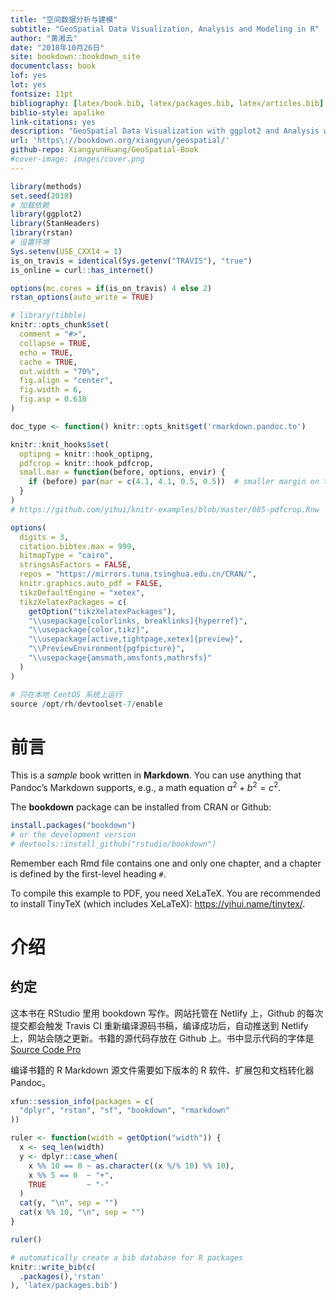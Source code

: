 ```yaml
--- 
title: "空间数据分析与建模"
subtitle: "GeoSpatial Data Visualization, Analysis and Modeling in R"
author: "黄湘云"
date: "2018年10月26日"
site: bookdown::bookdown_site
documentclass: book
lof: yes
lot: yes
fontsize: 11pt
bibliography: [latex/book.bib, latex/packages.bib, latex/articles.bib]
biblio-style: apalike
link-citations: yes
description: "GeoSpatial Data Visualization with ggplot2 and Analysis with rstan in R."
url: 'https\://bookdown.org/xiangyun/geospatial/'
github-repo: XiangyunHuang/GeoSpatial-Book
#cover-image: images/cover.png
---
```



```r
library(methods)
set.seed(2018)
# 加载依赖
library(ggplot2)
library(StanHeaders)
library(rstan)
# 设置环境
Sys.setenv(USE_CXX14 = 1)
is_on_travis = identical(Sys.getenv("TRAVIS"), "true")
is_online = curl::has_internet()

options(mc.cores = if(is_on_travis) 4 else 2)
rstan_options(auto_write = TRUE)

# library(tibble)
knitr::opts_chunk$set(
  comment = "#>",
  collapse = TRUE,
  echo = TRUE,
  cache = TRUE,
  out.width = "70%",
  fig.align = "center",
  fig.width = 6,
  fig.asp = 0.618
)

doc_type <- function() knitr::opts_knit$get('rmarkdown.pandoc.to')

knitr::knit_hooks$set(
  optipng = knitr::hook_optipng,
  pdfcrop = knitr::hook_pdfcrop,
  small.mar = function(before, options, envir) {
    if (before) par(mar = c(4.1, 4.1, 0.5, 0.5))  # smaller margin on top and right
  }
)
# https://github.com/yihui/knitr-examples/blob/master/085-pdfcrop.Rnw

options(
  digits = 3,
  citation.bibtex.max = 999,
  bitmapType = "cairo",
  stringsAsFactors = FALSE,
  repos = "https://mirrors.tuna.tsinghua.edu.cn/CRAN/",
  knitr.graphics.auto_pdf = FALSE,
  tikzDefaultEngine = "xetex",
  tikzXelatexPackages = c(
    getOption("tikzXelatexPackages"),
    "\\usepackage[colorlinks, breaklinks]{hyperref}",
    "\\usepackage{color,tikz}",
    "\\usepackage[active,tightpage,xetex]{preview}",
    "\\PreviewEnvironment{pgfpicture}",
    "\\usepackage{amsmath,amsfonts,mathrsfs}"
  )
)
```
```r
# 只在本地 CentOS 系统上运行
source /opt/rh/devtoolset-7/enable
```

\mainmatter

# 前言 {#preface .unnumbered}
\chaptermark{前言}
\index{TinyTeX}

This is a _sample_ book written in **Markdown**. You can use anything that Pandoc's Markdown supports, e.g., a math equation $a^2 + b^2 = c^2$.

The **bookdown** package can be installed from CRAN or Github:

```r
install.packages("bookdown")
# or the development version
# devtools::install_github("rstudio/bookdown")
```

Remember each Rmd file contains one and only one chapter, and a chapter is defined by the first-level heading `#`.

To compile this example to PDF, you need XeLaTeX. You are recommended to install TinyTeX (which includes XeLaTeX): <https://yihui.name/tinytex/>.

# 介绍 {#introduction}

## 约定 {#colophon}
\index{Pandoc}

这本书在 RStudio 里用 bookdown 写作。网站托管在 Netlify 上，Github 的每次提交都会触发 Travis CI 重新编译源码书稿，编译成功后，自动推送到 Netlify 上，网站会随之更新。书籍的源代码存放在 Github 上。书中显示代码的字体是 [Source Code Pro](https://github.com/silkeh/latex-sourcecodepro) 

编译书籍的 R Markdown 源文件需要如下版本的 R 软件、扩展包和文档转化器 Pandoc。

```r
xfun::session_info(packages = c(
  "dplyr", "rstan", "sf", "bookdown", "rmarkdown"
))
```

```r
ruler <- function(width = getOption("width")) {
  x <- seq_len(width)
  y <- dplyr::case_when(
    x %% 10 == 0 ~ as.character((x %/% 10) %% 10),
    x %% 5 == 0  ~ "+",
    TRUE         ~ "-"
  )
  cat(y, "\n", sep = "")
  cat(x %% 10, "\n", sep = "")
}
```

```r
ruler()
```

```r
# automatically create a bib database for R packages
knitr::write_bib(c(
  .packages(),'rstan'
), 'latex/packages.bib')
```

